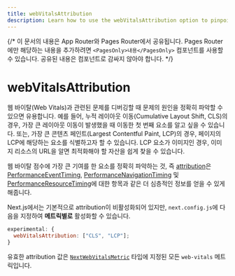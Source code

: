 ```yaml
---
title: webVitalsAttribution
description: Learn how to use the webVitalsAttribution option to pinpoint the source of Web Vitals issues.
---
```


{/* 이 문서의 내용은 App Router와 Pages Router에서 공유됩니다. Pages Router에만 해당하는 내용을 추가하려면 `<PagesOnly>내용</PagesOnly>` 컴포넌트를 사용할 수 있습니다. 공유된 내용은 컴포넌트로 감싸지 않아야 합니다. */}

# webVitalsAttribution

웹 바이탈(Web Vitals)과 관련된 문제를 디버깅할 때 문제의 원인을 정확히 파악할 수 있으면 유용합니다. 예를 들어, 누적 레이아웃 이동(Cumulative Layout Shift, CLS)의 경우, 가장 큰 레이아웃 이동이 발생했을 때 이동한 첫 번째 요소를 알고 싶을 수 있습니다. 또는, 가장 큰 콘텐츠 페인트(Largest Contentful Paint, LCP)의 경우, 페이지의 LCP에 해당하는 요소를 식별하고자 할 수 있습니다. LCP 요소가 이미지인 경우, 이미지 리소스의 URL을 알면 최적화해야 할 자산을 쉽게 찾을 수 있습니다.

웹 바이탈 점수에 가장 큰 기여를 한 요소를 정확히 파악하는 것, 즉 [attribution](https://github.com/GoogleChrome/web-vitals/blob/4ca38ae64b8d1e899028c692f94d4c56acfc996c/README.md#attribution)은 [PerformanceEventTiming](https://developer.mozilla.org/docs/Web/API/PerformanceEventTiming), [PerformanceNavigationTiming](https://developer.mozilla.org/docs/Web/API/PerformanceNavigationTiming) 및 [PerformanceResourceTiming](https://developer.mozilla.org/docs/Web/API/PerformanceResourceTiming)에 대한 항목과 같은 더 심층적인 정보를 얻을 수 있게 해줍니다.

Next.js에서는 기본적으로 attribution이 비활성화되어 있지만, `next.config.js`에 다음을 지정하여 **메트릭별로** 활성화할 수 있습니다.

```js filename="next.config.js"
experimental: {
  webVitalsAttribution: ["CLS", "LCP"];
}
```

유효한 attribution 값은 [`NextWebVitalsMetric`](https://github.com/vercel/next.js/blob/442378d21dd56d6e769863eb8c2cb521a463a2e0/packages/next/shared/lib/utils.ts#L43) 타입에 지정된 모든 `web-vitals` 메트릭입니다.
